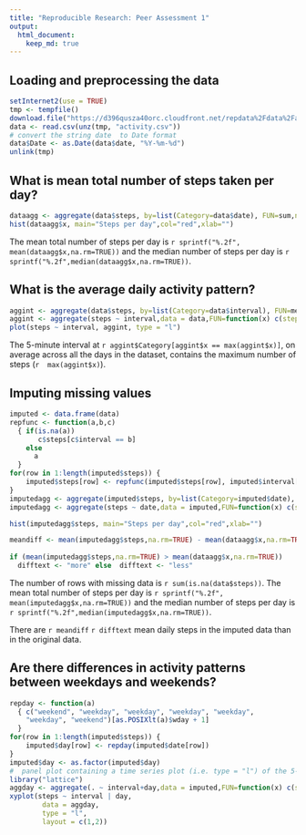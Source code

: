 ```yaml
---
title: "Reproducible Research: Peer Assessment 1"
output: 
  html_document:
    keep_md: true
---
```



## Loading and preprocessing the data
```r
setInternet2(use = TRUE)
tmp <- tempfile()
download.file("https://d396qusza40orc.cloudfront.net/repdata%2Fdata%2Factivity.zip",tmp)
data <- read.csv(unz(tmp, "activity.csv"))
# convert the string date  to Date format
data$Date <- as.Date(data$date, "%Y-%m-%d")
unlink(tmp)
```


## What is mean total number of steps taken per day?
```r
dataagg <- aggregate(data$steps, by=list(Category=data$date), FUN=sum,na.rm=TRUE)
hist(dataagg$x, main="Steps per day",col="red",xlab="")

```

The mean total number of steps per day is `r sprintf("%.2f", mean(dataagg$x,na.rm=TRUE))` and the median number of steps per day is `r sprintf("%.2f",median(dataagg$x,na.rm=TRUE))`.

## What is the average daily activity pattern?

```r
aggint <- aggregate(data$steps, by=list(Category=data$interval), FUN=mean,na.rm=TRUE)
aggint <- aggregate(steps ~ interval,data = data,FUN=function(x) c(steps =mean(x,na.rm=TRUE) ))
plot(steps ~ interval, aggint, type = "l")

```

The 5-minute interval at `r aggint$Category[aggint$x == max(aggint$x)]`, on average across all the days in the dataset, contains the maximum number of steps (`r  max(aggint$x)`).

## Imputing missing values

```r
imputed <- data.frame(data)
repfunc <- function(a,b,c) 
  { if(is.na(a)) 
       c$steps[c$interval == b]
    else
      a
  }
for(row in 1:length(imputed$steps)) { 
    imputed$steps[row] <- repfunc(imputed$steps[row], imputed$interval[row],aggint) 
}
imputedagg <- aggregate(imputed$steps, by=list(Category=imputed$date), FUN=sum,na.rm=TRUE)
imputedagg <- aggregate(steps ~ date,data = imputed,FUN=function(x) c(steps =sum(x) ) )

hist(imputedagg$steps, main="Steps per day",col="red",xlab="")

meandiff <- mean(imputedagg$steps,na.rm=TRUE) - mean(dataagg$x,na.rm=TRUE)
             
if (mean(imputedagg$steps,na.rm=TRUE) > mean(dataagg$x,na.rm=TRUE))
  difftext <- "more" else  difftext <- "less"

```

The number of rows with missing data is `r sum(is.na(data$steps))`.
The mean total number of steps per day is `r sprintf("%.2f", mean(imputedagg$x,na.rm=TRUE))` and the median number of steps per day is `r sprintf("%.2f",median(imputedagg$x,na.rm=TRUE))`.

There are `r meandiff ` `r difftext ` mean daily steps in the imputed  data than in the original data. 

## Are there differences in activity patterns between weekdays and weekends?


```r

repday <- function(a) 
  { c("weekend", "weekday", "weekday", "weekday", "weekday", 
    "weekday", "weekend")[as.POSIXlt(a)$wday + 1]
  }
for(row in 1:length(imputed$steps)) { 
    imputed$day[row] <- repday(imputed$date[row]) 
}
imputed$day <- as.factor(imputed$day) 
#  panel plot containing a time series plot (i.e. type = "l") of the 5-min
library("lattice")
aggday <- aggregate(. ~ interval+day,data = imputed,FUN=function(x) c(steps =mean(x) ) )
xyplot(steps ~ interval | day,
        data = aggday,
        type = "l",
        layout = c(1,2))

```
